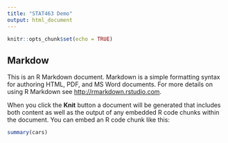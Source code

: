 ```yaml
---
title: "STAT463 Demo"
output: html_document
---
```


```r
knitr::opts_chunk$set(echo = TRUE)
```

## Markdow

This is an R Markdown document. Markdown is a simple formatting syntax for authoring HTML, PDF, and MS Word documents. For more details on using R Markdown see <http://rmarkdown.rstudio.com>.

When you click the **Knit** button a document will be generated that includes both content as well as the output of any embedded R code chunks within the document. You can embed an R code chunk like this:

```r
summary(cars)
```

